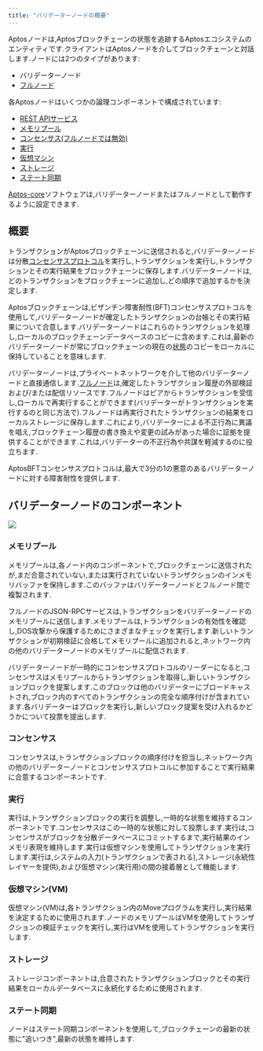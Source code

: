 ```yaml
---
title: "バリデーターノードの概要"
---
```







Aptosノードは,Aptosブロックチェーンの状態を追跡するAptosエコシステムのエンティティです.クライアントはAptosノードを介してブロックチェーンと対話します.ノードには2つのタイプがあります:

- バリデーターノード
- [フルノード](/ja/network/blockchain/fullnodes)

各Aptosノードはいくつかの論理コンポーネントで構成されています:

- [REST APIサービス](/ja/network/glossary.mdx#rest-api-service)
- [メモリプール](#mempool)
- [コンセンサス(フルノードでは無効)](#consensus)
- [実行](#execution)
- [仮想マシン](#virtual-machine-vm)
- [ストレージ](#storage)
- [ステート同期](#state-synchronizer)

[Aptos-core](/ja/network/glossary.mdx#aptos-core)ソフトウェアは,バリデーターノードまたはフルノードとして動作するように設定できます.

## 概要

トランザクションがAptosブロックチェーンに送信されると,バリデーターノードは分散[コンセンサスプロトコル](/ja/network/glossary.mdx#consensus-protocol)を実行し,トランザクションを実行し,トランザクションとその実行結果をブロックチェーンに保存します.バリデーターノードは,どのトランザクションをブロックチェーンに追加し,どの順序で追加するかを決定します.

Aptosブロックチェーンは,ビザンチン障害耐性(BFT)コンセンサスプロトコルを使用して,バリデーターノードが確定したトランザクションの台帳とその実行結果について合意します.バリデーターノードはこれらのトランザクションを処理し,ローカルのブロックチェーンデータベースのコピーに含めます.これは,最新のバリデーターノードが常にブロックチェーンの現在の[状態](/ja/network/glossary.mdx#state)のコピーをローカルに保持していることを意味します.

バリデーターノードは,プライベートネットワークを介して他のバリデーターノードと直接通信します.[フルノード](/ja/network/blockchain/fullnodes)は,確定したトランザクション履歴の外部検証および/または配信リソースです.フルノードはピアからトランザクションを受信し,ローカルで再実行することができます(バリデーターがトランザクションを実行するのと同じ方法で).フルノードは再実行されたトランザクションの結果をローカルストレージに保存します.これにより,バリデーターによる不正行為に異議を唱え,ブロックチェーン履歴の書き換えや変更の試みがあった場合に証拠を提供することができます.これは,バリデーターの不正行為や共謀を軽減するのに役立ちます.

<Aside type="note">
  AptosBFTコンセンサスプロトコルは,最大で3分の1の悪意のあるバリデーターノードに対する障害耐性を提供します.
</Aside>

## バリデーターノードのコンポーネント

![](/images/validator.svg)

### メモリプール

メモリプールは,各ノード内のコンポーネントで,ブロックチェーンに送信されたが,まだ合意されていない,または実行されていないトランザクションのインメモリバッファを保持します.このバッファはバリデーターノードとフルノード間で複製されます.

フルノードのJSON-RPCサービスは,トランザクションをバリデーターノードのメモリプールに送信します.メモリプールは,トランザクションの有効性を確認し,DOS攻撃から保護するためにさまざまなチェックを実行します.新しいトランザクションが初期検証に合格してメモリプールに追加されると,ネットワーク内の他のバリデーターノードのメモリプールに配信されます.

バリデーターノードが一時的にコンセンサスプロトコルのリーダーになると,コンセンサスはメモリプールからトランザクションを取得し,新しいトランザクションブロックを提案します.このブロックは他のバリデーターにブロードキャストされ,ブロック内のすべてのトランザクションの完全な順序付けが含まれています.各バリデーターはブロックを実行し,新しいブロック提案を受け入れるかどうかについて投票を提出します.

### コンセンサス

コンセンサスは,トランザクションブロックの順序付けを担当し,ネットワーク内の他のバリデーターノードとコンセンサスプロトコルに参加することで実行結果に合意するコンポーネントです.

### 実行

実行は,トランザクションブロックの実行を調整し,一時的な状態を維持するコンポーネントです.コンセンサスはこの一時的な状態に対して投票します.実行は,コンセンサスがブロックを分散データベースにコミットするまで,実行結果のインメモリ表現を維持します.実行は仮想マシンを使用してトランザクションを実行します.実行は,システムの入力(トランザクションで表される),ストレージ(永続性レイヤーを提供),および仮想マシン(実行用)の間の接着層として機能します.

### 仮想マシン(VM)

仮想マシン(VM)は,各トランザクション内のMoveプログラムを実行し,実行結果を決定するために使用されます.ノードのメモリプールはVMを使用してトランザクションの検証チェックを実行し,実行はVMを使用してトランザクションを実行します.

### ストレージ

ストレージコンポーネントは,合意されたトランザクションブロックとその実行結果をローカルデータベースに永続化するために使用されます.

### ステート同期

ノードはステート同期コンポーネントを使用して,ブロックチェーンの最新の状態に&quot;追いつき&quot;,最新の状態を維持します.
